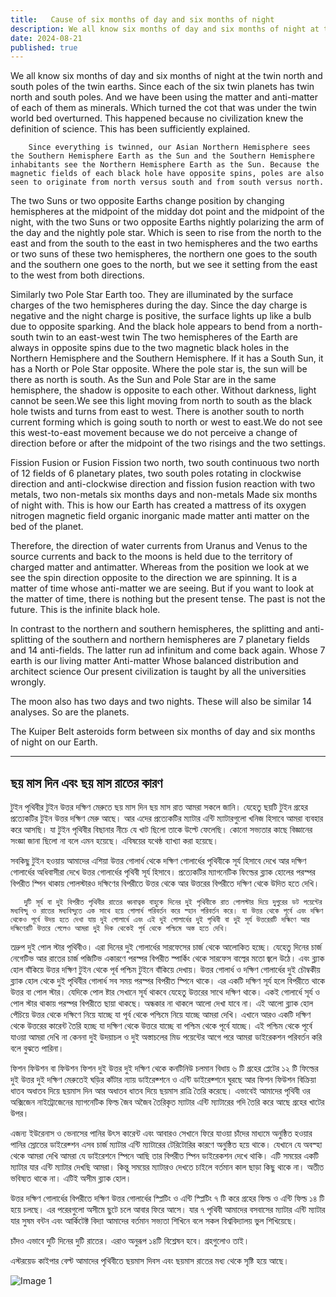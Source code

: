 ```yaml
---
title:   Cause of six months of day and six months of night
description: We all know six months of day and six months of night at the twin north and south poles of the twin earths.  Since each of the six twin planets has twin north and south poles. And we have been using the matter and anti-matter of each of them as minerals. Which turned the cot that was under the twin world bed overturned. This happened because no civilization knew the definition of science. This has been sufficiently explained.
date: 2024-08-21
published: true
---
```


We all know six months of day and six months of night at the twin north and south poles of the twin earths.  Since each of the six twin planets has twin north and south poles. And we have been using the matter and anti-matter of each of them as minerals. Which turned the cot that was under the twin world bed overturned. This happened because no civilization knew the definition of science. This has been sufficiently explained.

        Since everything is twinned, our Asian Northern Hemisphere sees the Southern Hemisphere Earth as the Sun and the Southern Hemisphere inhabitants see the Northern Hemisphere Earth as the Sun. Because the magnetic fields of each black hole have opposite spins, poles are also seen to originate from north versus south and from south versus north.
      
The two Suns or two opposite Earths change position by changing hemispheres at the midpoint of the midday dot point and the midpoint of the night, with the two Suns or two opposite Earths nightly polarizing the arm of the day and the nightly pole star. Which is seen to rise from the north to the east and from the south to the east in two hemispheres and the two earths or two suns of these two hemispheres, the northern one goes to the south and the southern one goes to the north, but we see it setting from the east to the west from both directions.

Similarly two Pole Star Earth too. They are illuminated by the surface charges of the two hemispheres during the day. Since the day charge is negative and the night charge is positive, the surface lights up like a bulb due to opposite sparking. And the black hole appears to bend from a north-south twin to an east-west twin
The two hemispheres of the Earth are always in opposite spins due to the two magnetic black holes in the Northern Hemisphere and the Southern Hemisphere. If it has a South Sun, it has a North or Pole Star opposite.  Where the pole star is, the sun will be there as north is south. As the Sun and Pole Star are in the same hemisphere, the shadow is opposite to each other. Without darkness, light cannot be seen.We see this light moving from north to south as the black hole twists and turns from east to west. There is another south to north current forming which is going south to north or west to east.We do not see this west-to-east movement because we do not perceive a change of direction before or after the midpoint of the two risings  and the two settings.

Fission Fusion or Fusion Fission two north, two south continuous two north of 12 fields of 6 planetary plates, two south poles rotating in clockwise direction and anti-clockwise direction and fission fusion reaction with two metals, two non-metals six months days and non-metals Made six months of night with. This is how our Earth has created a mattress of its oxygen nitrogen magnetic field organic inorganic made matter anti matter on the bed of the planet.

Therefore, the direction of water currents from Uranus and Venus to the source currents and back to the moons is held due to the territory of charged matter and antimatter.
Whereas from the position we look at we see the spin direction opposite to the direction we are spinning. It is a matter of time whose anti-matter we are seeing. But if you want to look at the matter of time, there is nothing but the present tense.  The past is not the future. This is the infinite black hole.

In contrast to the northern and southern hemispheres, the splitting and anti-splitting of the southern and northern hemispheres are 7 planetary fields and 14 anti-fields. The latter run ad infinitum and come back again. Whose 7 earth is our living matter Anti-matter Whose balanced distribution and architect science Our present civilization is taught by all the universities wrongly.

The moon also has two days and two nights. These will also be similar 14 analyses. So are the planets.

The Kuiper Belt asteroids form between six months of day and six months of night on our Earth.

---

##   ছয় মাস দিন এবং ছয় মাস রাতের কারণ 

 টুইন পৃথিবীর টুইন উত্তর দক্ষিণ মেরুতে ছয় মাস দিন ছয় মাস রাত আমরা সকলে জানি।  যেহেতু ছয়টি টুইন গ্রহের প্রত‍্যেকটির টুইন উত্তর দক্ষিণ মেরু আছে। আর এদের প্রত‍্যেকটির  ম‍্যাটার এন্টি ম‍্যাটারগুলো খনিজ হিসাবে আমরা ব‍্যবহার করে আসছি। যা টুইন পৃথিবীর বিছানার নীচে যে খাট ছিলো তাকে উল্টে ফেলেছি। কোনো সভ‍্যতার কাছে বিজ্ঞানের সংজ্ঞা জানা ছিলো না বলে এমন হয়েছে। এবিষয়ের যথেষ্ঠ ব‍্যাখ‍্যা করা হয়েছে।

সবকিছু টুইন হওয়ায় আমাদের এশিয়া উত্তর গোলার্ধ থেকে দক্ষিণ গোলার্ধের পৃথিবীকে সূর্য হিসাবে দেখে আর দক্ষিণ গোলার্ধের অধিবাসীরা দেখে উত্তর গোলার্ধের পৃথিবী সূর্য হিসাবে। প্রত‍্যেকটির ম‍্যাগনেটিক ফিল্ডের ব্ল‍্যাক হোলের পরস্পর বিপরীত স্পিন থাকায় পোলস্টারও দক্ষিণের বিপরীতে উত্তর থেকে আর উত্তরের বিপরীতে দক্ষিণ থেকে উদিত হতে দেখি।

       দুটি সূর্য বা দুই বিপরীত পৃথিবীর রাতের ধ্বনাত্বক বাহুকে দিনের দুই পৃথিবীকে রাত পোলস্টার দিয়ে দুপুরের ডট পয়েন্টের মধ‍্যবিন্দু ও রাতের মধ‍্যবিন্দুতে এক সাথে হয়ে গোলার্ধ পরিবর্তন করে স্হান পরিবর্তন করে। যা উত্তর থেকে পূর্বে এবং দক্ষিণ থেকেও পূর্বে উদয় হতে দেখা যায় দুই গোলার্ধে এবং এই দুই গোলার্ধের দুই পৃথিবী বা দুই সূর্য উত্তরেরটি দক্ষিণে আর দক্ষিণেরটি উত্তরে গেলেও আমরা দুই দিক থেকেই পূর্ব থেকে পশ্চিমে অস্ত হতে দেখি।

তদ্রুপ দুই পোল স্টার পৃথিবীও। এরা দিনের দুই গোলার্ধের সারফেসের চার্জ থেকে আলোকিত হচ্ছে। যেহেতু দিনের চার্জ নেগেটিভ আর রাতের চার্জ পজিটিভ একারণে পরস্পর বিপরীত স্পার্কিং থেকে সারফেস বাল্বের মতো জ্বলে উঠে। এবং ব্ল‍্যাক হোল বাঁকিয়ে উত্তর দক্ষিণ টুইন থেকে পূর্ব পশ্চিম টুইনে বাঁকিয়ে দেখায়। উত্তর গোলার্ধ ও দক্ষিণ গোলার্ধের দুই চৌম্বকীয় ব্ল‍্যাক হোল থেকে দুই পৃথিবীর গোলার্ধ সব সময় পরস্পর বিপরীত স্পিনে থাকে। এর একটি দক্ষিণ সূর্য হলে বিপরীতে থাকে উত্তর বা পোল স্টার।  যেদিকে পোল ষ্টার সেখানে সূর্য থাকবে যেহেতু উত্তরের সাথে দক্ষিণ থাকে। একই গোলার্ধে সূর্য ও পোল স্টার থাকায় পরস্পর বিপরীতে ছায়া থাকছে। অন্ধকার না থাকলে আলো দেখা যাবে না। এই আলো ব্ল‍্যাক হোল পেঁচিয়ে উত্তর থেকে দক্ষিণে নিয়ে যাচ্ছে যা পূর্ব থেকে পশ্চিমে নিয়ে যাচ্ছে আমরা দেখি। এখানে আরও একটি দক্ষিণ থেকে উত্তরের কারেন্ট তৈরি হচ্ছে যা দক্ষিণ থেকে উত্তরে যাচ্ছে বা পশ্চিম থেকে পূর্বে যাচ্ছে। এই পশ্চিম থেকে পূর্বে যাওয়া আমরা দেখি না কেননা দুই উদয়াচল ও দুই অস্তাচলের মিড পয়েন্টের আগে পরে আমরা ডাইরেকশন পরিবর্তন করি বলে বুঝতে পারিনা।  

ফিশন ফিউশন বা ফিউশন ফিশন দুই উত্তর দুই দক্ষিণ থেকে কনটিনিউ চলমান বিধায় ৬ টি গ্রহের প্লেটের ১২ টি ফিল্ডের দুই উত্তর দুই দক্ষিণ মেরুতেই ঘড়ির কাঁটার ন‍্যায় ডাইরেক্শনে ও এন্টি ডাইরেক্শনে ঘুরছে আর ফিশন ফিউশন বিক্রিয়া ধাতব অধাতব দিয়ে ছয়মাস দিন আর অধাতব ধাতব দিয়ে ছয়মাস রাত্রি তৈরি করেছে। এভাবেই  আমাদের পৃথিবী ওর অক্সিজেন নাইট্রোজেনের  ম‍্যাগনেটিক ফিল্ড জৈব অজৈব তৈরিকৃত ম‍্যাটার এন্টি ম‍্যাটারের গদি তৈরি করে আছে গ্রহের খাটের উপর। 

এজন‍্য ইউরেনাস ও ভেনাসের পানির উৎস কারেন্ট এবং আবারও সেখানে ফিরে যাওয়া চাঁদের মাধ‍্যমে অনুষ্ঠিত হওয়ার পানির স্রোতের ডাইরেক্শন এসব চার্জ ম‍্যাটার এন্টি ম‍্যাটারের টেরিটোরির কারণে অনুষ্ঠিত হয়ে থাকে।
যেখানে যে অবস্হা থেকে আমরা দেখি আমরা যে ডাইরেশনে স্পিনে আছি তার বিপরীত স্পিন ডাইরেকশন দেখে থাকি। এটি সময়ের একটি ম‍্যাটার যার এন্টি ম‍্যাটার দেখছি আমরা। কিন্তু  সময়ের  ম‍্যাটারও দেখতে চাইলে বর্তমান কাল ছাড়া কিছু থাকে না।  অতীত ভবিষ‍্যত থাকে না। এটিই অসীম ব্ল‍্যাক হোল।

উত্তর দক্ষিণ গোলার্ধের বিপরীতে দক্ষিণ উত্তর গোলার্ধের স্প্লিটিং ও এন্টি স্প্লিটিং ৭ টি করে গ্রহের ফিল্ড ও এন্টি ফিল্ড ১৪ টি হয়ে চলছে। এর পরেরগুলো অসীমে ছুটে চলে আবার ফিরে আসে। যার ৭ পৃথিবী আমাদের বসবাসের ম‍্যাটার এন্টি ম‍্যাটার যার সুষম বন্টন এবং আর্কিটেক্ট বিদ‍্যা আমাদের বর্তমান সভ‍্যতা শিখিনে বলে সকল  বিশ্ববিদ্যালয় ভুল শিখিয়েছে।

  চাঁদও এভাবে দুটি দিনের দুটি রাতের। এরাও অনুরূপ ১৪টি বিশ্লেষন হবে। গ্রহগুলোও তাই।

এস্টরয়েড কাইপার বেল্ট আমাদের পৃথিবীতে ছয়মাস দিবস এবং ছয়মাস রাতের মধ‍্য থেকে সৃষ্টি হয়ে আছে।

![Image 1]( https://github.com/arifalmas/Rakim-University/blob/main/public/2024-08-21.jpg?raw=true  )
